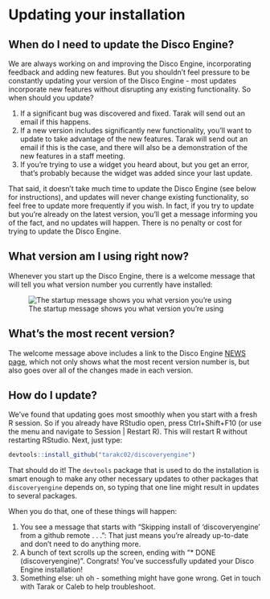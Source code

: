 # Updating your installation {#updating}

## When do I need to update the Disco Engine?

We are always working on and improving the Disco Engine, incorporating feedback and adding new features. But you shouldn't feel pressure to be constantly updating your version of the Disco Engine - most updates incorporate new features without disrupting any existing functionality. So when should you update?

1. If a significant bug was discovered and fixed. Tarak will send out an email if this happens.
2. If a new version includes significantly new functionality, you'll want to update to take advantage of the new features. Tarak will send out an email if this is the case, and there will also be a demonstration of the new features in a staff meeting. 
3. If you're trying to use a widget you heard about, but you get an error, that's probably because the widget was added since your last update. 

That said, it doesn't take much time to update the Disco Engine (see below for instructions), and updates will never change existing functionality, so feel free to update more frequently if you wish. In fact, if you try to update but you're already on the latest version, you'll get a message informing you of the fact, and no updates will happen. There is no penalty or cost for trying to update the Disco Engine.

## What version am I using right now?

Whenever you start up the Disco Engine, there is a welcome message that will tell you what version number you currently have installed:

![The startup message shows you what version you're using](images/startup-msg.png)

## What's the most recent version?

The welcome message above includes a link to the Disco Engine [NEWS page](https://github.com/tarakc02/discoveryengine/blob/master/NEWS.md), which not only shows what the most recent version number is, but also goes over all of the changes made in each version. 

## How do I update?

We've found that updating goes most smoothly when you start with a fresh R session. So if you already have RStudio open, press Ctrl+Shift+F10 (or use the menu and navigate to Session | Restart R). This will restart R without restarting RStudio. Next, just type:

```r
devtools::install_github("tarakc02/discoveryengine")
```

That should do it! The `devtools` package that is used to do the installation is smart enough to make any other necessary updates to other packages that `discoveryengine` depends on, so typing that one line might result in updates to several packages. 

When you do that, one of these things will happen:

1. You see a message that starts with "Skipping install of 'discoveryengine' from a github remote . . .": That just means you're already up-to-date and don't need to do anything more.
2. A bunch of text scrolls up the screen, ending with "* DONE (discoveryengine)". Congrats! You've successfully updated your Disco Engine installation!
3. Something else: uh oh - something might have gone wrong. Get in touch with Tarak or Caleb to help troubleshoot.
